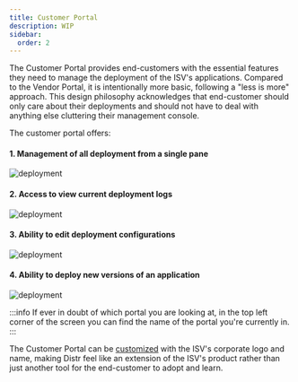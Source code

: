 ```yaml
---
title: Customer Portal
description: WIP
sidebar:
  order: 2
---
```


The Customer Portal provides end-customers with the essential features they need to manage the deployment of the ISV's applications. Compared to the Vendor Portal, it is intentionally more basic, following a "less is more" approach. This design philosophy acknowledges that end-customer should only care about their deployments and should not have to deal with anything else cluttering their management console.

The customer portal offers:

#### 1. Management of all deployment from a single pane

![deployment](../../../../assets/docs/product/customer-portal/cus-portal.png)

#### 2. Access to view current deployment logs 
![deployment](../../../../assets/docs/product/customer-portal/logs.png)

#### 3. Ability to edit deployment configurations
![deployment](../../../../assets/docs/product/customer-portal/cp-edit.png)

#### 4. Ability to deploy new versions of an application
![deployment](../../../../assets/docs/product/customer-portal/cp-version.png)

:::info
If ever in doubt of which portal you are looking at, in the top left corner of the screen you can find the name of the portal you're currently in.
:::

The Customer Portal can be [customized](/products/cloud/docs/product/branding/) with the ISV's corporate logo and name, making Distr feel like an extension of the ISV's product rather than just another tool for the end-customer to adopt and learn.
